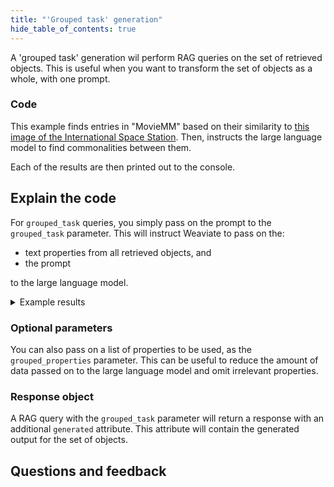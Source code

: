 ```yaml
---
title: "'Grouped task' generation"
hide_table_of_contents: true
---
```



A 'grouped task' generation wil perform RAG queries on the set of retrieved objects. This is useful when you want to transform the set of objects as a whole, with one prompt.

### <i class="fa-solid fa-code"></i> Code

This example finds entries in "MovieMM" based on their similarity to [this image of the International Space Station](https://upload.wikimedia.org/wikipedia/commons/thumb/0/04/International_Space_Station_after_undocking_of_STS-132.jpg/440px-International_Space_Station_after_undocking_of_STS-132.jpg). Then, instructs the large language model to find commonalities between them.

Each of the results are then printed out to the console.

<FilteredTextBlock
  text={PyCode}
  startMarker="# GroupedTaskGeneration"
  endMarker="# END GroupedTaskGeneration"
  language="py"
/>

## <i class="fa-solid fa-chalkboard"></i> Explain the code

For `grouped_task` queries, you simply pass on the prompt to the `grouped_task` parameter. This will instruct Weaviate to pass on the:
- text properties from all retrieved objects, and
- the prompt

to the large language model.

<details>
  <summary>Example results</summary>

```text
Interstellar
Gravity
Arrival
Armageddon
Godzilla
These movies all involve space exploration, extraterrestrial beings, or catastrophic events threatening Earth. They all deal with themes of survival, human ingenuity, and the unknown mysteries of the universe.
```

</details>

### <i class="fa-solid fa-chalkboard"></i> Optional parameters

You can also pass on a list of properties to be used, as the `grouped_properties` parameter. This can be useful to reduce the amount of data passed on to the large language model and omit irrelevant properties.

### <i class="fa-solid fa-chalkboard"></i> Response object

A RAG query with the `grouped_task` parameter will return a response with an additional `generated` attribute. This attribute will contain the generated output for the set of objects.

## Questions and feedback


<DocsFeedback/>
